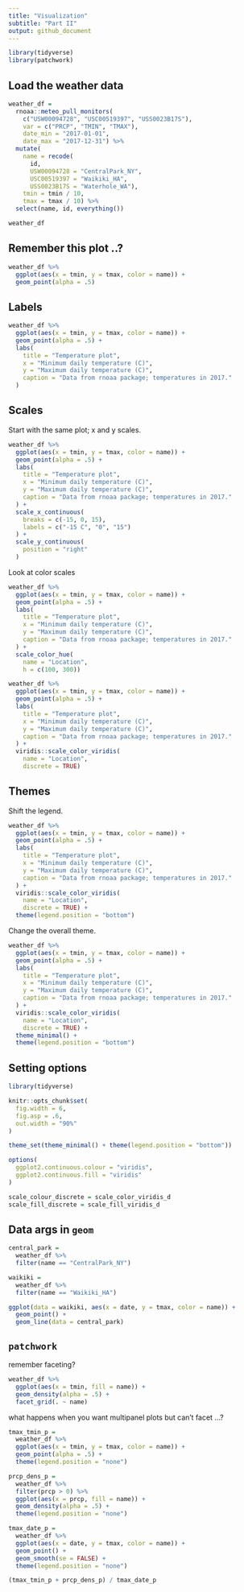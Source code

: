 ```yaml
---
title: "Visualization"
subtitle: "Part II"
output: github_document
---
```


```r
library(tidyverse)
library(patchwork)
```

## Load the weather data

```r
weather_df = 
  rnoaa::meteo_pull_monitors(
    c("USW00094728", "USC00519397", "USS0023B17S"),
    var = c("PRCP", "TMIN", "TMAX"), 
    date_min = "2017-01-01",
    date_max = "2017-12-31") %>%
  mutate(
    name = recode(
      id, 
      USW00094728 = "CentralPark_NY", 
      USC00519397 = "Waikiki_HA",
      USS0023B17S = "Waterhole_WA"),
    tmin = tmin / 10,
    tmax = tmax / 10) %>%
  select(name, id, everything())

weather_df
```


## Remember this plot ..?

```r
weather_df %>% 
  ggplot(aes(x = tmin, y = tmax, color = name)) + 
  geom_point(alpha = .5)
```


## Labels

```r
weather_df %>% 
  ggplot(aes(x = tmin, y = tmax, color = name)) + 
  geom_point(alpha = .5) + 
  labs(
    title = "Temperature plot",
    x = "Minimum daily temperature (C)",
    y = "Maximum daily temperature (C)",
    caption = "Data from rnoaa package; temperatures in 2017."
  )
```


## Scales

Start with the same plot; x and y scales. 

```r
weather_df %>% 
  ggplot(aes(x = tmin, y = tmax, color = name)) + 
  geom_point(alpha = .5) + 
  labs(
    title = "Temperature plot",
    x = "Minimum daily temperature (C)",
    y = "Maximum daily temperature (C)",
    caption = "Data from rnoaa package; temperatures in 2017."
  ) + 
  scale_x_continuous(
    breaks = c(-15, 0, 15),
    labels = c("-15 C", "0", "15")
  ) +
  scale_y_continuous(
    position = "right"
  )
```

Look at color scales

```r
weather_df %>% 
  ggplot(aes(x = tmin, y = tmax, color = name)) + 
  geom_point(alpha = .5) + 
  labs(
    title = "Temperature plot",
    x = "Minimum daily temperature (C)",
    y = "Maximum daily temperature (C)",
    caption = "Data from rnoaa package; temperatures in 2017."
  ) +
  scale_color_hue(
    name = "Location",
    h = c(100, 300))
```


```r
weather_df %>% 
  ggplot(aes(x = tmin, y = tmax, color = name)) + 
  geom_point(alpha = .5) + 
  labs(
    title = "Temperature plot",
    x = "Minimum daily temperature (C)",
    y = "Maximum daily temperature (C)",
    caption = "Data from rnoaa package; temperatures in 2017."
  ) +
  viridis::scale_color_viridis(
    name = "Location",
    discrete = TRUE)
```


## Themes

Shift the legend.

```r
weather_df %>% 
  ggplot(aes(x = tmin, y = tmax, color = name)) + 
  geom_point(alpha = .5) + 
  labs(
    title = "Temperature plot",
    x = "Minimum daily temperature (C)",
    y = "Maximum daily temperature (C)",
    caption = "Data from rnoaa package; temperatures in 2017."
  ) +
  viridis::scale_color_viridis(
    name = "Location",
    discrete = TRUE) + 
  theme(legend.position = "bottom")
```

Change the overall theme.

```r
weather_df %>% 
  ggplot(aes(x = tmin, y = tmax, color = name)) + 
  geom_point(alpha = .5) + 
  labs(
    title = "Temperature plot",
    x = "Minimum daily temperature (C)",
    y = "Maximum daily temperature (C)",
    caption = "Data from rnoaa package; temperatures in 2017."
  ) +
  viridis::scale_color_viridis(
    name = "Location",
    discrete = TRUE) + 
  theme_minimal() + 
  theme(legend.position = "bottom")
```



## Setting options

```r
library(tidyverse)

knitr::opts_chunk$set(
  fig.width = 6,
  fig.asp = .6,
  out.width = "90%"
)

theme_set(theme_minimal() + theme(legend.position = "bottom"))

options(
  ggplot2.continuous.colour = "viridis",
  ggplot2.continuous.fill = "viridis"
)

scale_colour_discrete = scale_color_viridis_d
scale_fill_discrete = scale_fill_viridis_d
```

## Data args in `geom`

```r
central_park = 
  weather_df %>% 
  filter(name == "CentralPark_NY")

waikiki = 
  weather_df %>% 
  filter(name == "Waikiki_HA")

ggplot(data = waikiki, aes(x = date, y = tmax, color = name)) + 
  geom_point() +
  geom_line(data = central_park)
```

## `patchwork`

remember faceting?

```r
weather_df %>% 
  ggplot(aes(x = tmin, fill = name)) + 
  geom_density(alpha = .5) + 
  facet_grid(. ~ name)
```

what happens when you want multipanel plots but can't facet ...?

```r
tmax_tmin_p = 
  weather_df %>% 
  ggplot(aes(x = tmin, y = tmax, color = name)) + 
  geom_point(alpha = .5) + 
  theme(legend.position = "none")

prcp_dens_p = 
  weather_df %>% 
  filter(prcp > 0) %>% 
  ggplot(aes(x = prcp, fill = name)) + 
  geom_density(alpha = .5) + 
  theme(legend.position = "none")

tmax_date_p =
  weather_df %>% 
  ggplot(aes(x = date, y = tmax, color = name)) + 
  geom_point() + 
  geom_smooth(se = FALSE) + 
  theme(legend.position = "none")

(tmax_tmin_p + prcp_dens_p) / tmax_date_p
```


